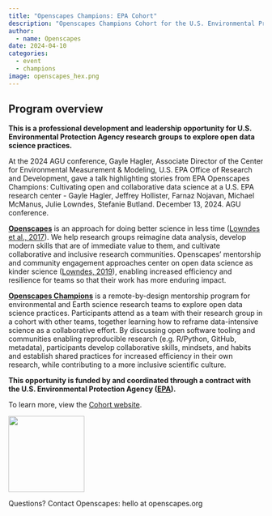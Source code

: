 ```yaml
---
title: "Openscapes Champions: EPA Cohort"
description: "Openscapes Champions Cohort for the U.S. Environmental Protection Agency (EPA)"
author:
  - name: Openscapes
date: 2024-04-10
categories:
  - event 
  - champions
image: openscapes_hex.png
---
```


## Program overview

**This is a professional development and leadership opportunity for U.S. Environmental Protection Agency research groups to explore open data science practices.**

At the 2024 AGU conference, Gayle Hagler, Associate Director of the Center for Environmental Measurement & Modeling, U.S. EPA Office of Research and Development, gave a talk highlighting stories from EPA Openscapes Champions: Cultivating open and collaborative data science at a U.S. EPA research center - Gayle Hagler, Jeffrey Hollister, Farnaz Nojavan, Michael McManus, Julie Lowndes, Stefanie Butland. December 13, 2024. AGU conference.

[**Openscapes**](https://openscapes.org) is an approach for doing better science in less time ([Lowndes et al., 2017](https://doi.org/10.1038/s41559-017-0160)). We help research groups reimagine data analysis, develop modern skills that are of immediate value to them, and cultivate collaborative and inclusive research communities. Openscapes' mentorship and community engagement approaches center on open data science as kinder science ([Lowndes, 2019](https://blogs.scientificamerican.com/observations/open-software-means-kinder-science/)), enabling increased efficiency and resilience for teams so that their work has more enduring impact.

[**Openscapes Champions**](https://www.openscapes.org/champions/) is a remote-by-design mentorship program for environmental and Earth science research teams to explore open data science practices. Participants attend as a team with their research group in a cohort with other teams, together learning how to reframe data-intensive science as a collaborative effort. By discussing open software tooling and communities enabling reproducible research (e.g. R/Python, GitHub, metadata), participants develop collaborative skills, mindsets, and habits and establish shared practices for increased efficiency in their own research, while contributing to a more inclusive scientific culture.

**This opportunity is funded by and coordinated through a contract with the U.S. Environmental Protection Agency ([EPA](https://www.epa.gov/)).**

To learn more, view the [Cohort website](https://openscapes.github.io/2024-epa/).

![](openscapes_hex.png){width="150" fig-alt="logo of Openscapes, hexagonal"}

Questions? Contact Openscapes: hello at openscapes.org
